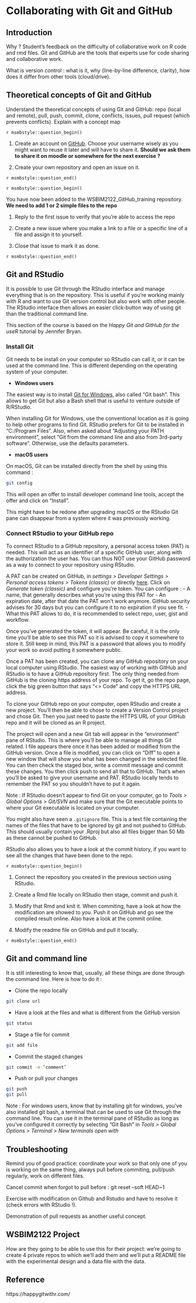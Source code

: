 # Collaborating with Git and GitHub {#sec-git}


## Introduction

Why ? Student's feedback on the difficulty of collaborative work on R code and 
rmd files. Git and GitHub are the tools that experts use for code sharing and 
collaborative work. 

What is version control : what is it, why (line-by-line difference, clarity), 
how does it differ from other tools (cloud/drive). 

## Theoretical concepts of Git and GitHub

Understand the theoretical concepts of using Git and GitHub: repo (local and 
remote), pull, push, commit, clone, conflicts, issues, pull request (which 
prevents conflicts). Explain with a concept map 


`r msmbstyle::question_begin()`

1. Create an account on [GitHub](https://github.com/). Choose your username 
wisely as you might want to reuse it later and will have to share it.
**Should we ask them to share it on moodle or somewhere for the next exercise ?**

2. Create your own repository and open an issue on it.

`r msmbstyle::question_end()`

`r msmbstyle::question_begin()`

You have now been added to the WSBIM2122_GitHub_training repository.
**We need to add 1 or 2 simple files to the repo**

1. Reply to the first issue to verify that you're able to access the repo

2. Create a new issue where you make a link to a file or a specific line of a 
file and assign it to yourself. 

3. Close that issue to mark it as done.

`r msmbstyle::question_end()`


## Git and RStudio

It is possible to use Git through the RStudio interface and manage everything 
that is on the repository. This is useful if you're working mainly with R and 
want to use Git version control but also work with other people. The RStudio 
interface then allows an easier click-button way of using git than the 
traditional command line. 

This section of the course is based on the *Happy Git and GitHub for the useR* 
tutorial by Jennifer Bryan.

### Install Git

Git needs to be install on your computer so RStudio can call it, or it can be 
used at the command line. This is different depending on the operating system
of your computer.

- **Windows users**

The easiest way is to install [Git for Windows](https://gitforwindows.org/), 
also called "Git bash". This allows to get Git but also a Bash shell that is 
useful to venture outside of R/RStudio. 

When installing Git for Windows, use the conventional location as it is going to
help other programs to find Git. RStudio prefers for Git to be installed in 
"C:/Program Files". Also, when asked about “Adjusting your PATH environment”, 
select “Git from the command line and also from 3rd-party software”. Otherwise,
use the defaults parameters.


- **macOS users**

On macOS, Git can be installed directly from the shell by using this command : 

``` bash
git config
```

This will open an offer to install developer command line tools, accept the 
offer and click on "Install".

This might have to be redone after upgrading macOS or the RStudio Git pane can
disappear from a system where it was previously working. 

### Connect RStudio to your GitHub repo

To connect RStudio to a GitHub repository, a personal access token (PAT) is needed.
This will act as an identifier of a specific GitHub user, along with the 
authorization the user has. You can thus NOT use your GitHub password as a 
way to connect to your repository using RStudio.

A PAT can be created on GitHub, in *settings > Developer Settings > Personal*
*access tokens > Tokens (classic)* or directly [here](https://github.com/settings/tokens).
Click on *Generate token (classic)* and configure you're token. You can configure :
- A name, that generally describes what you're using this PAT for
- An expiration date, after that date the PAT won't work anymore. GitHub security
advises for 30 days but you can configure it to no expiration if you see fit.
- What this PAT allows to do, it is recommended to select repo, user, gist and 
workflow.

Once you've generated the token, it will appear. Be careful, it is the only time
you'll be able to see this PAT so it is advised to copy it somewhere to store it.
Still keep in mind, this PAT is a password that allows you to modify your work so
avoid putting it somewhere public. 

Once a PAT has been created, you can clone any GitHub repository on your
local computer using RStudio. The easiest way of working with GitHub and RStudio
is to have a GitHub repository first. The only thing needed from GitHub is the 
cloning https address of your repo. To get it, go the repo page, click the big 
green button that says “<> Code” and copy the HTTPS URL address.

To clone your GitHub repo on your computer, open RStudio and create a new 
project. You'll then be able to chose to create a Version Control project and 
chose Git. Then you just need to paste the HTTPS URL of your GitHub repo and it
will be cloned as an R project.

The project will open and a new Git tab will appear in the "environment" pane of
RStudio. This is where you'll be able to manage all things Git related. I file
appears there once it has been added or modified from the GitHub version. Once 
a file is modified, you can click on "Diff" to open a new window that will show
you what has been changed in the selected file. You can then check the staged 
box, write a commit message and commit these changes. You then click push to 
send all that to GitHub. That's when you'll be asked to give your username and 
PAT. RStudio locally tends to remember the PAT so you shouldn't have to put it 
again. 

Note : If RStudio doesn't appear to find Git on your computer, go to *Tools > Global*
*Options > Git/SVN* and make sure that the Git executable points to where your 
Git executable is located on your computer.

You might also have seen a `.gitignore` file. This is a text file containing the
names of the files that have to be ignored by git and not pushed to GitHub. This
should usually contain your .Rproj but also all files bigger than 50 Mb as these
cannot be pushed to GitHub.

RStudio also allows you to have a look at the commit history, if you want to see
all the changes that have been done to the repo.

`r msmbstyle::question_begin()`

1. Connect the repository you created in the previous section using RStudio.

2. Create a Rmd file locally on RStudio then stage, commit and push it.

3. Modify that Rmd and knit it. When commiting, have a look at how the 
modification are showed to you. Push it on GitHub and go see the compiled result
online. Also have a look at the commit online.

4. Modify the readme file on GitHub and pull it locally.

`r msmbstyle::question_end()`


## Git and command line

It is still interesting to know that, usually, all these things are done through
the command line. Here is how to do it :

- Clone the repo locally

```bash
git clone url 
```

- Have a look at the files and what is different from the GitHub version

```bash
git status
```

- Stage a file for commit

```bash
git add file
```

- Commit the staged changes 

```bash
git commit -m ‘comment’
```

- Push or pull your changes 

```bash
git push
git pull
```

Note : For windows users, know that by installing git for windows, you've also 
installed git bash, a terminal that can be used to use Git through the command 
line. You can use it in the terminal pane of RStudio as long as you've configured
it correctly by selecting "Git Bash" in *Tools > Global Options > Terminal > New*
*terminals open with*

## Troubleshooting

Remind you of good practice: coordinate your work so that only one of you is 
working on the same thing, always pull before commiting, pull/push regularly,
work on different files. 

Cancel commit when forgot to pull before :	git reset --soft HEAD~1

Exercise with modification on Github and Rstudio and have to resolve it (check
errors with RStudio !).

Demonstration of pull requests as another useful concept.

## WSBIM2122 Project

How are they going to be able to use this for their project: we're going to 
create 4 private repos to which we'll add them and we'll put a README file with 
the experimental design and a data file with the data.

## Reference

https://happygitwithr.com/ 
